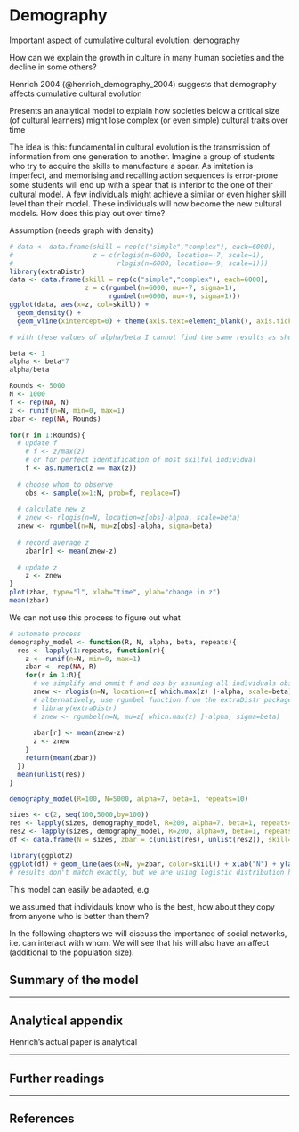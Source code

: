 
# Demography

Important aspect of cumulative cultural evolution: demography

How can we explain the growth in culture in many human societies and the decline in some others?

Henrich 2004 (@henrich_demography_2004) suggests that demography affects cumulative cultural evolution

Presents an analytical model to explain how societies below a critical size (of cultural learners) might lose complex (or even simple) cultural traits over time

The idea is this: fundamental in cultural evolution is the transmission of information from one generation to another. Imagine a group of students who try to acquire the skills to manufacture a spear. As imitation is imperfect, and memorising and recalling action sequences is error-prone some students will end up with a spear that is inferior to the one of their cultural model. A few individuals might achieve a similar or even higher skill level than their model. These individuals will now become the new cultural models. How does this play out over time? 


Assumption (needs graph with density)
```r
# data <- data.frame(skill = rep(c("simple","complex"), each=6000),
#                    z = c(rlogis(n=6000, location=-7, scale=1),
#                          rlogis(n=6000, location=-9, scale=1)))
library(extraDistr)
data <- data.frame(skill = rep(c("simple","complex"), each=6000),
                   z = c(rgumbel(n=6000, mu=-7, sigma=1),
                         rgumbel(n=6000, mu=-9, sigma=1)))
ggplot(data, aes(x=z, col=skill)) +
  geom_density() + 
  geom_vline(xintercept=0) + theme(axis.text=element_blank(), axis.ticks=element_blank()) + xlab("imitator value z") + ylab("probability imitatior acquires z") #+ scale_x_continuous(limits=c(-20, 5))

# with these values of alpha/beta I cannot find the same results as shown in Henrich's paper, however, with beta=2 the results look more like it but then a/b would be 3.5 and 4.5
```


```r
beta <- 1
alpha <- beta*7
alpha/beta

Rounds <- 5000
N <- 1000
f <- rep(NA, N)
z <- runif(n=N, min=0, max=1)
zbar <- rep(NA, Rounds)

for(r in 1:Rounds){
  # update f
    # f <- z/max(z)
    # or for perfect identification of most skilful individual
    f <- as.numeric(z == max(z))
  
  # choose whom to observe
    obs <- sample(x=1:N, prob=f, replace=T)
    
  # calculate new z
  # znew <- rlogis(n=N, location=z[obs]-alpha, scale=beta)
  znew <- rgumbel(n=N, mu=z[obs]-alpha, sigma=beta)
  
  # record average z
    zbar[r] <- mean(znew-z)
      
  # update z
    z <- znew
}
plot(zbar, type="l", xlab="time", ylab="change in z")
mean(zbar)
```

We can not use this process to figure out what 

```r
# automate process
demography_model <- function(R, N, alpha, beta, repeats){
  res <- lapply(1:repeats, function(r){
    z <- runif(n=N, min=0, max=1)
    zbar <- rep(NA, R)
    for(r in 1:R){
      # we simplify and ommit f and obs by assuming all individuals observe the best individual 
      znew <- rlogis(n=N, location=z[ which.max(z) ]-alpha, scale=beta)
      # alternatively, use rgumbel function from the extraDistr package
      # library(extraDistr)
      # znew <- rgumbel(n=N, mu=z[ which.max(z) ]-alpha, sigma=beta)
      
      zbar[r] <- mean(znew-z)
      z <- znew
    }
    return(mean(zbar))
  })
  mean(unlist(res))
}

demography_model(R=100, N=5000, alpha=7, beta=1, repeats=10)

sizes <- c(2, seq(100,5000,by=100))
res <- lapply(sizes, demography_model, R=200, alpha=7, beta=1, repeats=20)
res2 <- lapply(sizes, demography_model, R=200, alpha=9, beta=1, repeats=20)
df <- data.frame(N = sizes, zbar = c(unlist(res), unlist(res2)), skill=rep(c("simple","complex"), each=length(sizes)))

library(ggplot2)
ggplot(df) + geom_line(aes(x=N, y=zbar, color=skill)) + xlab("N") + ylab("z bar") + geom_hline(yintercept=0)
# results don't match exactly, but we are using logistic distribution here and not gumble

```


This model can easily be adapted, e.g. 

we assumed that individauls know who is the best, how about they copy from anyone who is better than them? 

In the following chapters we will discuss the importance of social networks, i.e. can interact with whom. We will see that his will also have an affect (additional to the population size).




## Summary of the model


***

## Analytical appendix

Henrich's actual paper is analytical

***

## Further readings


***

## References

